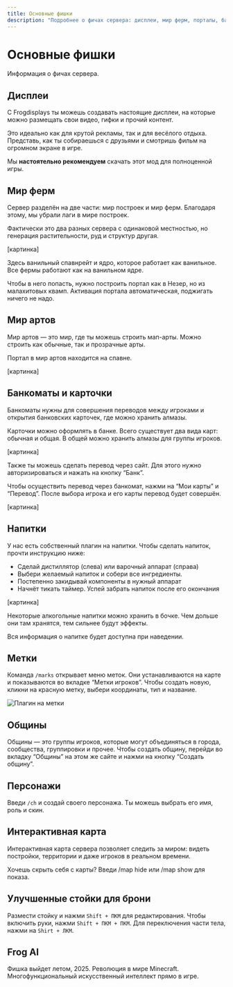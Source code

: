 ```yaml
---
title: Основные фишки
description: "Подробнее о фичах сервера: дисплеи, мир ферм, порталы, банкоматы, напитки, персонажи и прочее"
---
```


# Основные фишки

Информация о фичах сервера.

## Дисплеи

С Frogdisplays ты можешь создавать настоящие дисплеи, на которые можно размещать свои видео, гифки и прочий контент.

Это идеально как для крутой рекламы, так и для весёлого отдыха. Представь, как ты собираешься с друзьями и смотришь фильм на огромном экране в игре.

Мы **настоятельно рекомендуем** скачать этот мод для полноценной игры.

<ButtonLink href="https://modrinth.com/mod/frogdisplays" text="Скачать мод" />
<ButtonLink href="/wiki/features/displays" text="Подробнее" />

## Мир ферм

Сервер разделён на две части: мир построек и мир ферм. Благодаря этому, мы убрали лаги в мире построек.

Фактически это два разных сервера с одинаковой местностью, но генерация растительности, руд и структур другая.

[картинка]

Здесь ванильный спавнрейт и ядро, которое работает как ванильное. Все фермы работают как на ванильном ядре.

Чтобы в него попасть, нужно построить портал как в Незер, но из малахитовых квамп. Активация портала автоматическая, поджигать ничего не надо.

## Мир артов

Мир артов — это мир, где ты можешь строить мап-арты. Можно строить как обычные, так и прозрачные арты.

Портал в мир артов находится на спавне.

[картинка]

## Банкоматы и карточки

Банкоматы нужны для совершения переводов между игроками и открытия банковских карточек, где можно хранить алмазы.

Карточки можно оформлять в банке. Всего существует два вида карт: обычная и общая. В общей можно хранить алмазы для группы игроков.

[картинка]

Также ты можешь сделать перевод через сайт. Для этого нужно авторизироваться и нажать на кнопку “Банк”.

Чтобы осуществить перевод через банкомат, нажми на “Мои карты” и “Перевод”. После выбора игрока и его карты перевод будет совершён.

[картинка]

## Напитки

У нас есть собственный плагин на напитки. Чтобы сделать напиток, прочти инструкцию ниже:

- Сделай дистиллятор (слева) или варочный аппарат (справа)
- Выбери желаемый напиток и собери все ингредиенты.
- Постепенно закидывай компоненты в нужный аппарат
- Начнёт тикать таймер. Успей забрать напиток после его окончания

[картинка]

Некоторые алкогольные напитки можно хранить в бочке. Чем дольше они там хранятся, тем сильнее будут эффекты.

Вся информация о напитке будет доступна при наведении.

## Метки

Команда `/marks` открывает меню меток. Они устанавливаются на карте и показываются во вкладке “Метки игроков”. Чтобы создать новую, кликни на красную метку, выбери координаты, тип и название.

![Плагин на метки](/assets/features/marks.png)

## Общины

Общины — это группы игроков, которые могут объединяться в города, сообщества, группировки и прочее. Чтобы создать общину, перейди во вкладку “Общины” на этом же сайте и нажми на кнопку “Создать общину”.

## Персонажи

Введи `/ch` и создай своего персонажа. Ты можешь выбрать его имя, роль и скин.

## Интерактивная карта

Интерактивная карта сервера позволяет следить за миром: видеть постройки, территории и даже игроков в реальном времени.

Хочешь скрыть себя с карты? Введи /map hide или /map show для показа.

## Улучшенные стойки для брони

Размести стойку и нажми `Shift + ПКМ` для редактирования. Чтобы включить руки, нажми `Shift + ПКМ + ПКМ`. Для переключения части тела, нажми на `Shirt + ЛКМ`.

## Frog AI

Фишка выйдет летом, 2025. Революция в мире Minecraft. Многофункциональный искусственный интеллект прямо в игре.
